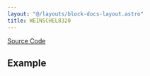 ```yaml
---
layout: "@/layouts/block-docs-layout.astro"
title: WEINSCHEL8320
---
```



<PythonDocsDisplay docstring={docstring} />

[Source Code](https://github.com/flojoy-ai/blocks/blob/main/blocks/IO/INSTRUMENTS/MOCK/WEINSCHEL8320/WEINSCHEL8320.py)

## Example
